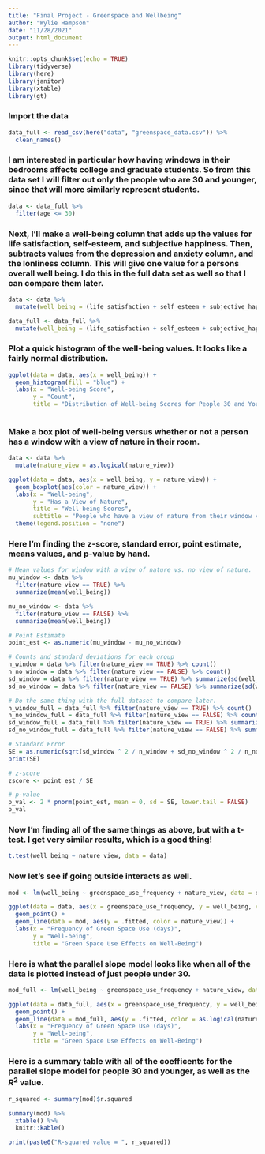 ```yaml
---
title: "Final Project - Greenspace and Wellbeing"
author: "Wylie Hampson"
date: "11/28/2021"
output: html_document
---
```


```r
knitr::opts_chunk$set(echo = TRUE)
library(tidyverse)
library(here)
library(janitor)
library(xtable)
library(gt)
```

### Import the data

```r
data_full <- read_csv(here("data", "greenspace_data.csv")) %>% 
  clean_names()
```

### I am interested in particular how having windows in their bedrooms affects college and graduate students. So from this data set I will filter out only the people who are 30 and younger, since that will more similarly represent students.

```r
data <- data_full %>% 
  filter(age <= 30)
```

### Next, I'll make a well-being column that adds up the values for life satisfaction, self-esteem, and subjective happiness. Then, subtracts values from the depression and anxiety column, and the lonliness column. This will give one value for a persons overall well being. I do this in the full data set as well so that I can compare them later.

```r
data <- data %>% 
  mutate(well_being = (life_satisfaction + self_esteem + subjective_happiness) - (depression_and_anxiety + loneliness))

data_full <- data_full %>% 
  mutate(well_being = (life_satisfaction + self_esteem + subjective_happiness) - (depression_and_anxiety + loneliness))
```

### Plot a quick histogram of the well-being values. It looks like a fairly normal distribution.

```r
ggplot(data = data, aes(x = well_being)) +
  geom_histogram(fill = "blue") +
  labs(x = "Well-being Score",
       y = "Count",
       title = "Distribution of Well-being Scores for People 30 and Younger")
  
```

### Make a box plot of well-being versus whether or not a person has a window with a view of nature in their room.

```r
data <- data %>% 
  mutate(nature_view = as.logical(nature_view))

ggplot(data = data, aes(x = well_being, y = nature_view)) +
  geom_boxplot(aes(color = nature_view)) +
  labs(x = "Well-being",
       y = "Has a View of Nature",
       title = "Well-being Scores",
       subtitle = "People who have a view of nature from their window vs. people who don't") +
  theme(legend.position = "none")
```

### Here I'm finding the z-score, standard error, point estimate, means values, and p-value by hand.

```r
# Mean values for window with a view of nature vs. no view of nature.
mu_window <- data %>% 
  filter(nature_view == TRUE) %>% 
  summarize(mean(well_being))

mu_no_window <- data %>% 
  filter(nature_view == FALSE) %>% 
  summarize(mean(well_being))

# Point Estimate
point_est <- as.numeric(mu_window - mu_no_window)
```


```r
# Counts and standard deviations for each group
n_window = data %>% filter(nature_view == TRUE) %>% count()
n_no_window = data %>% filter(nature_view == FALSE) %>% count()
sd_window = data %>% filter(nature_view == TRUE) %>% summarize(sd(well_being, na.rm = TRUE))
sd_no_window = data %>% filter(nature_view == FALSE) %>% summarize(sd(well_being, na.rm = TRUE))

# Do the same thing with the full dataset to compare later.
n_window_full = data_full %>% filter(nature_view == TRUE) %>% count()
n_no_window_full = data_full %>% filter(nature_view == FALSE) %>% count()
sd_window_full = data_full %>% filter(nature_view == TRUE) %>% summarize(sd(well_being, na.rm = TRUE))
sd_no_window_full = data_full %>% filter(nature_view == FALSE) %>% summarize(sd(well_being, na.rm = TRUE))

# Standard Error
SE = as.numeric(sqrt(sd_window ^ 2 / n_window + sd_no_window ^ 2 / n_no_window))
print(SE)

```

```r
# z-score
zscore <- point_est / SE

# p-value
p_val <- 2 * pnorm(point_est, mean = 0, sd = SE, lower.tail = FALSE)
p_val
```

### Now I'm finding all of the same things as above, but with a t-test. I get very similar results, which is a good thing!

```r
t.test(well_being ~ nature_view, data = data)
```

### Now let's see if going outside interacts as well.

```r
mod <- lm(well_being ~ greenspace_use_frequency + nature_view, data = data)

ggplot(data = data, aes(x = greenspace_use_frequency, y = well_being, color = nature_view)) +
  geom_point() +
  geom_line(data = mod, aes(y = .fitted, color = nature_view)) +
  labs(x = "Frequency of Green Space Use (days)",
       y = "Well-being",
       title = "Green Space Use Effects on Well-Being")
```

### Here is what the parallel slope model looks like when all of the data is plotted instead of just people under 30.

```r
mod_full <- lm(well_being ~ greenspace_use_frequency + nature_view, data = data_full)

ggplot(data = data_full, aes(x = greenspace_use_frequency, y = well_being, color = as.logical(nature_view))) +
  geom_point() +
  geom_line(data = mod_full, aes(y = .fitted, color = as.logical(nature_view))) +
  labs(x = "Frequency of Green Space Use (days)",
       y = "Well-being",
       title = "Green Space Use Effects on Well-Being")
```

### Here is a summary table with all of the coefficents for the parallel slope model for people 30 and younger, as well as the $R^2$ value.

```r
r_squared <- summary(mod)$r.squared

summary(mod) %>% 
  xtable() %>% 
  knitr::kable()

print(paste0("R-squared value = ", r_squared))
```




